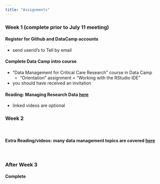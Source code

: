 ```yaml
---
title: "Assignments"
---
```


### Week 1 (complete prior to July 11 meeting)

#### Register for Github and DataCamp accounts

- send userid's to Tell by email

#### Complete Data Camp intro course

- "Data Management for Critical Care Research" course in Data Camp
     - "Orientation" assignment = "Working with the RStudio IDE"
     
- you should have received an invitation

#### Reading: Managing Research Data [here](http://www.ucdenver.edu/research/CCTSI/programs-services/informatics/Documents/Managing-Research-Data.pdf)

- linked videos are optional



### Week 2

<br>



#### Extra Reading/videos: many data management topics are covered [here](http://www.ucdenver.edu/research/CCTSI/programs-services/informatics/Pages/Informatics-Seminar-Learning-Tools-Archive.aspx)


<br>


### After Week 3

#### Complete 

